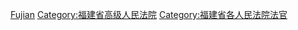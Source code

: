 [[Category:高级人民法院法官|Fujian]]
[[Category:福建省高级人民法院|Category:福建省高级人民法院]]
[[Category:福建省各人民法院法官|Category:福建省各人民法院法官]]